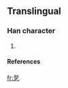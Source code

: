==Translingual==

===Han character===
{{Han char|rn=|rad=乙|as=08|sn=9|four=|canj=中卜弓 (LYN)}}

# {{defn|Han}}

====References====
{{Han ref|kx=0084.241|dkj=|dj=|hdz=|uh=341F|ud=13343|bh=|bd=}}



[[fr:㐟]]